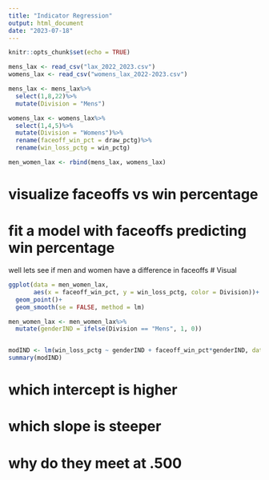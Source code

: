 ```yaml
---
title: "Indicator Regression"
output: html_document
date: "2023-07-18"
---
```


```r
knitr::opts_chunk$set(echo = TRUE)
```

```r
mens_lax <- read_csv("lax_2022_2023.csv")
womens_lax <- read_csv("womens_lax_2022-2023.csv")

mens_lax <- mens_lax%>%
  select(1,8,22)%>%
  mutate(Division = "Mens")

womens_lax <- womens_lax%>%
  select(1,4,5)%>%
  mutate(Division = "Womens")%>%
  rename(faceoff_win_pct = draw_pctg)%>%
  rename(win_loss_pctg = win_pctg)

men_women_lax <- rbind(mens_lax, womens_lax)
```
# visualize faceoffs vs win percentage


# fit a model with faceoffs predicting win percentage 

well lets see if men and women have a difference in faceoffs 
# Visual 
```r
ggplot(data = men_women_lax,
       aes(x = faceoff_win_pct, y = win_loss_pctg, color = Division))+
  geom_point()+
  geom_smooth(se = FALSE, method = lm)
```
```r
men_women_lax <- men_women_lax%>%
  mutate(genderIND = ifelse(Division == "Mens", 1, 0))


modIND <- lm(win_loss_pctg ~ genderIND + faceoff_win_pct*genderIND, data = men_women_lax)
summary(modIND)
```
# which intercept is higher 


# which slope is steeper 


# why do they meet at .500

